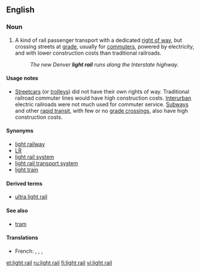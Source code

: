 ==English==
{{wikipedia|Light rail}}

===Noun===
{{en-noun|head=[[light]] [[rail]]}}

# {{lb|en|US|transport}} A kind of rail passenger transport with a dedicated [[right of way]], but crossing streets at [[grade]], usually for [[commuters]], powered by electricity, and with lower construction costs than traditional railroads.
#: ''The new Denver '''light rail''' runs along the Interstate highway.''

====Usage notes====
* [[streetcars|Streetcars]] (or [[trolleys]]) did not have their own rights of way. Traditional railroad commuter lines would have high construction costs. [[interurban|Interurban]] electric railroads were not much used for commuter service. [[subway|Subways]] and other [[rapid transit]], with few or no [[grade crossings]], also have high construction costs.

====Synonyms====
* [[light railway]] {{qualifier|British|lang=en}}
* [[LR]] {{qualifier|abbreviation|lang=en}}
* [[light rail system]]
* [[light rail transport system]]
* [[light train]]

====Derived terms====
* [[ultra light rail]]

====See also====
* [[tram]]

====Translations====
{{trans-top}}
* French: {{t|fr|train léger}} {{gloss|light train}}, {{t|fr|système léger sur rail}} {{gloss|light rail system}}, {{t|fr|système de transport léger sur rail}} {{gloss|light rail transport system}}, {{t|fr|transit léger sur rail}}
{{trans-mid}}
{{trans-bottom}}

[[et:light rail]]
[[ru:light rail]]
[[fi:light rail]]
[[vi:light rail]]